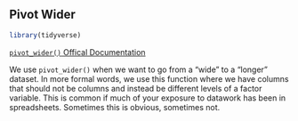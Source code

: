 ## Pivot Wider

```r
library(tidyverse)
```

[`pivot_wider()` Offical Documentation](https://tidyr.tidyverse.org/reference/pivot_wider.html)

We use `pivot_wider()` when we want to go from a "wide" to a "longer" dataset. In more formal words, we use this function where we have columns that should not be columns and instead be different levels of a factor variable. This is common if much of your exposure to datawork has been in spreadsheets. Sometimes this is obvious, sometimes not.